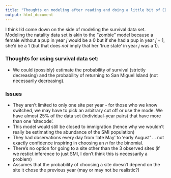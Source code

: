 ```yaml
---
title: "Thoughts on modeling after reading and doing a little bit of EDA"
output: html_document
---
```


I think I'd come down on the side of modeling the survival data set. Modeling the natality data set is akin to the "zombie" model because a female without a pup in year $j$ would be a 0 but if she had a pup in year $j + 1$, she'd be a 1 (but that does *not* imply that her 'true state' in year $j$ was a 1).

### Thoughts for using survival data set:

- We could (possibly) estimate the probability of survival (strictly decreasing) and the probability of returning to San Miguel Island (not necessarily decreasing). 

### Issues

- They aren't limited to only one site per year - for those who we know switched, we may have to pick an arbitrary cut off or use the mode. We have almost 25% of the data set (individual-year pairs) that have more than one 'sitecode'.
- This model would still be closed to immigration (hence why we wouldn't really be estimating the abundance of the SMI population)
- They had observations every day from 'late May' to 'early August' ... not exactly confidence inspiring in choosing an $n$ for the binomial. 
- There's no option for going to a site other than the 3 observed sites (if we restict inference to just SMI, I don't think this is necessarily a problem)
- Assumes that the probability of choosing a site doesn't depend on the site it chose the previous year (may or may not be realistic?)



\begin{aligned}
  y_{i \cdot} &\sim \begin{cases}
      0 & z_{ij} = 0 \\
      0 & z_{ij} = 1 \\
      \text{Binomial}(n,p_{ij}) & z_{ij} = 2
      \end{cases} \\
  &\text{for $z_{i,j-1} \neq 0$:} \\
  z_{ij} &\sim \text{Multinomial}(1, \theta) \qquad \text{...how do you make bold greek letters in markdown?} \\
  \theta_k &= \frac{w_k}{\sum_{l=1}^3 w_l} \\
  \mathbf{w} &= \mathbf{X}\beta \\
  \beta &\sim \text{N}(\mu_\beta, \sigma_\beta I)\\
  &\text{for $z_{i,j-1} = 0$:} \\
  z_{ij} &= 0
  
\end{aligned}
